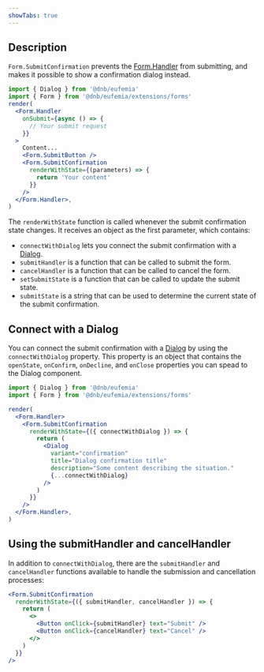 ```yaml
---
showTabs: true
---
```


## Description

`Form.SubmitConfirmation` prevents the [Form.Handler](/uilib/extensions/forms/Form/Handler/) from submitting, and makes it possible to show a confirmation dialog instead.

```jsx
import { Dialog } from '@dnb/eufemia'
import { Form } from '@dnb/eufemia/extensions/forms'
render(
  <Form.Handler
    onSubmit={async () => {
      // Your submit request
    }}
  >
    Content...
    <Form.SubmitButton />
    <Form.SubmitConfirmation
      renderWithState={(parameters) => {
        return 'Your content'
      }}
    />
  </Form.Handler>,
)
```

The `renderWithState` function is called whenever the submit confirmation state changes. It receives an object as the first parameter, which contains:

- `connectWithDialog` lets you connect the submit confirmation with a [Dialog](/uilib/components/dialog).
- `submitHandler` is a function that can be called to submit the form.
- `cancelHandler` is a function that can be called to cancel the form.
- `setSubmitState` is a function that can be called to update the submit state.
- `submitState` is a string that can be used to determine the current state of the submit confirmation.

## Connect with a Dialog

You can connect the submit confirmation with a [Dialog](/uilib/components/dialog) by using the `connectWithDialog` property. This property is an object that contains the `openState`, `onConfirm`, `onDecline`, and `onClose` properties you can spead to the Dialog component.

```jsx
import { Dialog } from '@dnb/eufemia'
import { Form } from '@dnb/eufemia/extensions/forms'

render(
  <Form.Handler>
    <Form.SubmitConfirmation
      renderWithState={({ connectWithDialog }) => {
        return (
          <Dialog
            variant="confirmation"
            title="Dialog confirmation title"
            description="Some content describing the situation."
            {...connectWithDialog}
          />
        )
      }}
    />
  </Form.Handler>,
)
```

## Using the submitHandler and cancelHandler

In addition to `connectWithDialog`, there are the `submitHandler` and `cancelHandler` functions available to handle the submission and cancellation processes:

```jsx
<Form.SubmitConfirmation
  renderWithState={({ submitHandler, cancelHandler }) => {
    return (
      <>
        <Button onClick={submitHandler} text="Submit" />
        <Button onClick={cancelHandler} text="Cancel" />
      </>
    )
  }}
/>
```
